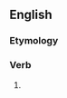 ==English==

===Etymology===
{{suffix|conject|ed|lang=en}}

===Verb===
{{head|en|verb form}}

# {{en-past of|conject}}